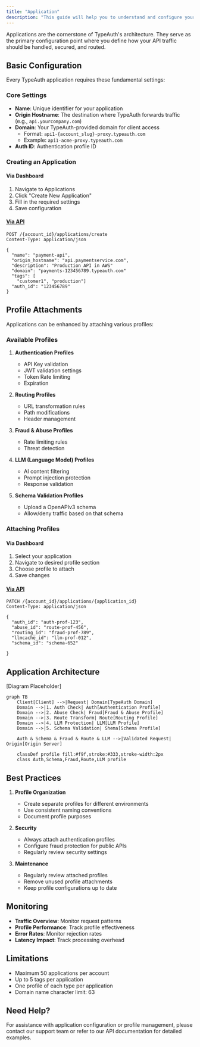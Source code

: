 ```yaml
---
title: "Application"
description: "This guide will help you to understand and configure your application"
---
```


Applications are the cornerstone of TypeAuth's architecture. They serve as the primary configuration point where you define how your API traffic should be handled, secured, and routed.

## Basic Configuration

Every TypeAuth application requires these fundamental settings:

### Core Settings

- **Name**: Unique identifier for your application
- **Origin Hostname**: The destination where TypeAuth forwards traffic (e.g., `api.yourcompany.com`)
- **Domain**: Your TypeAuth-provided domain for client access
  - Format: `api1-{account_slug}-proxy.typeauth.com`
  - Example: `api1-acme-proxy.typeauth.com`
- **Auth ID**: Authentication profile ID

### Creating an Application

#### Via Dashboard
1. Navigate to Applications
2. Click "Create New Application"
3. Fill in the required settings
4. Save configuration

#### [Via API](https://docs.typeauth.com/api-reference/applications/create-a-new-application)
```http
POST /{account_id}/applications/create
Content-Type: application/json

{
  "name": "payment-api",
  "origin_hostname": "api.paymentservice.com",
  "description": "Production API in AWS"
  "domain": "payments-123456789.typeauth.com"
  "tags": [
    "customer1", "production"]
  "auth_id": "123456789"
}
```

## Profile Attachments

Applications can be enhanced by attaching various profiles:

### Available Profiles

1. **Authentication Profiles**
   - API Key validation
   - JWT validation settings
   - Token Rate limiting
   - Expiration

2. **Routing Profiles**
   - URL transformation rules
   - Path modifications
   - Header management

3. **Fraud & Abuse Profiles**
   - Rate limiting rules
   - Threat detection

4. **LLM (Language Model) Profiles**
   - AI content filtering
   - Prompt injection protection
   - Response validation
5. **Schema Validation Profiles**
   - Upload a OpenAPIv3 schema
   - Allow/deny traffic based on that schema

### Attaching Profiles

#### Via Dashboard
1. Select your application
2. Navigate to desired profile section
3. Choose profile to attach
4. Save changes

#### [Via API](https://docs.typeauth.com/api-reference/applications/update-application)
```http
PATCH /{account_id}/applications/{application_id}
Content-Type: application/json

{
  "auth_id": "auth-prof-123",
  "abuse_id": "route-prof-456",
  "routing_id": "fraud-prof-789",
  "llmcache_id": "llm-prof-012",
  "schema_id": "schema-652"

}
```

## Application Architecture

[Diagram Placeholder]
```mermaid
graph TB
    Client[Client] -->|Request| Domain[TypeAuth Domain]
    Domain -->|1. Auth Check| Auth[Authentication Profile]
    Domain -->|2. Abuse Check| Fraud[Fraud & Abuse Profile]
    Domain -->|3. Route Transform| Route[Routing Profile]
    Domain -->|4. LLM Protection| LLM[LLM Profile]
    Domain -->|5. Schema Validation| Shema[Schema Profile]

    Auth & Schema & Fraud & Route & LLM -->|Validated Request| Origin[Origin Server]

    classDef profile fill:#f9f,stroke:#333,stroke-width:2px
    class Auth,Schema,Fraud,Route,LLM profile
```


## Best Practices

1. **Profile Organization**
   - Create separate profiles for different environments
   - Use consistent naming conventions
   - Document profile purposes

2. **Security**
   - Always attach authentication profiles
   - Configure fraud protection for public APIs
   - Regularly review security settings

3. **Maintenance**
   - Regularly review attached profiles
   - Remove unused profile attachments
   - Keep profile configurations up to date



## Monitoring

- **Traffic Overview**: Monitor request patterns
- **Profile Performance**: Track profile effectiveness
- **Error Rates**: Monitor rejection rates
- **Latency Impact**: Track processing overhead

## Limitations

- Maximum 50 applications per account
- Up to 5 tags per application
- One profile of each type per application
- Domain name character limit: 63

## Need Help?

For assistance with application configuration or profile management, please contact our support team or refer to our API documentation for detailed examples.
